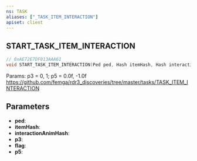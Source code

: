 ```yaml
---
ns: TASK
aliases: ["_TASK_ITEM_INTERACTION"]
apiset: client
---
```

## START_TASK_ITEM_INTERACTION

```c
// 0xAE72E7DF013AAA61
void START_TASK_ITEM_INTERACTION(Ped ped, Hash itemHash, Hash interactionAnimHash, int p3, int flag, float p5);
```

Params: p3 = 0, 1; p5 = 0.0f, -1.0f
https://github.com/femga/rdr3_discoveries/tree/master/tasks/TASK_ITEM_INTERACTION

## Parameters
* **ped**:
* **itemHash**:
* **interactionAnimHash**:
* **p3**:
* **flag**:
* **p5**: